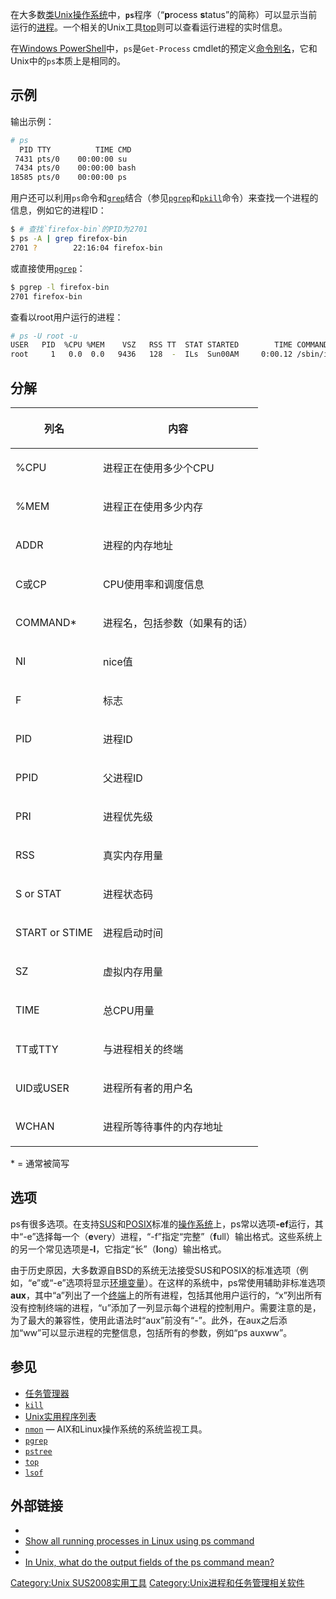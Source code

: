 {{noteTA
|G1=IT
}}
{{lowercase}}
在大多数[[类Unix系统|类Unix]][[操作系统|操作系统]]中，'''<code>ps</code>'''程序（“'''p'''rocess '''s'''tatus”的简称）可以显示当前运行的[[进程|进程]]。一个相关的Unix工具[[Top_(Unix)|top]]则可以查看运行进程的实时信息。 

在[[Windows_PowerShell|Windows PowerShell]]中，<code>ps</code>是<code>Get-Process</code> cmdlet的预定义[[alias_(命令)|命令别名]]，它和Unix中的<code>ps</code>本质上是相同的。

== 示例 ==
输出示例：
<syntaxhighlight lang="bash">
# ps
  PID TTY          TIME CMD
 7431 pts/0    00:00:00 su
 7434 pts/0    00:00:00 bash
18585 pts/0    00:00:00 ps
</syntaxhighlight>

用户还可以利用<tt>ps</tt>命令和<code>[[grep|grep]]</code>结合（参见<tt>[[pgrep|pgrep]]</tt>和<tt>[[pkill|pkill]]</tt>命令）来查找一个进程的信息，例如它的进程ID：

<syntaxhighlight lang="bash">
$ # 查找`firefox-bin`的PID为2701
$ ps -A | grep firefox-bin
2701 ?        22:16:04 firefox-bin
</syntaxhighlight>
或直接使用<tt>[[pgrep|pgrep]]</tt>：

<syntaxhighlight lang="bash">
$ pgrep -l firefox-bin
2701 firefox-bin
</syntaxhighlight>

查看以root用户运行的进程：
<syntaxhighlight lang="bash">
# ps -U root -u
USER   PID  %CPU %MEM    VSZ   RSS TT  STAT STARTED        TIME COMMAND
root     1   0.0  0.0   9436   128  -  ILs  Sun00AM     0:00.12 /sbin/init --
</syntaxhighlight>

== 分解 ==
{| class="wikitable"
|-
! 列名 !! 内容
|-
| %CPU || 进程正在使用多少个CPU
|-
| %MEM || 进程正在使用多少内存
|-
| ADDR || 进程的内存地址
|-
| C或CP || CPU使用率和调度信息
|-
| COMMAND* || 进程名，包括参数（如果有的话）
|-
| NI || nice值
|-
| F || 标志
|-
| PID || 进程ID
|-
| PPID || 父进程ID
|-
| PRI || 进程优先级
|-
| RSS || 真实内存用量
|-
| S or STAT || 进程状态码
|-
| START or STIME || 进程启动时间
|-
| SZ || 虚拟内存用量
|-
| TIME || 总CPU用量
|-
| TT或TTY || 与进程相关的终端
|-
| UID或USER || 进程所有者的用户名
|-
| WCHAN || 进程所等待事件的内存地址
|}
<nowiki>* = 通常被简写</nowiki>

== 选项 ==
ps有很多选项。在支持[[单一UNIX规范|SUS]]和[[POSIX|POSIX]]标准的[[操作系统|操作系统]]上，ps常以选项'''-ef'''运行，其中“-e”选择每一个（'''e'''very）进程，“-f”指定“完整”（'''f'''ull）输出格式。这些系统上的另一个常见选项是'''-l'''，它指定“长”（'''l'''ong）输出格式。

由于历史原因，大多数源自BSD的系统无法接受SUS和POSIX的标准选项（例如，“e”或“-e”选项将显示[[环境变量|环境变量]]）。在这样的系统中，ps常使用辅助非标准选项'''aux'''，其中“a”列出了一个[[终端|终端]]上的所有进程，包括其他用户运行的，“x”列出所有没有控制终端的进程，“u”添加了一列显示每个进程的控制用户。需要注意的是，为了最大的兼容性，使用此语法时“aux”前没有“-”。此外，在aux之后添加“ww”可以显示进程的完整信息，包括所有的参数，例如“ps auxww”。

== 参见 ==
* [[任务管理器|任务管理器]]
* <code>[[kill_(命令)|kill]]</code>
* [[Unix实用程序列表|Unix实用程序列表]]
* <code>[[nmon|nmon]]</code> — AIX和Linux操作系统的系统监视工具。
* <code>[[pgrep|pgrep]]</code>
* <code>[[pstree_(Unix)|pstree]]</code>
* <code>[[top_(Unix)|top]]</code>
* <code>[[lsof|lsof]]</code>

== 外部链接 ==
* {{man|cu|ps|SUS}}
* [http://www.cyberciti.biz/faq/show-all-running-processes-in-linux/ Show all running processes in Linux using ps command]{{Wayback|url=http://www.cyberciti.biz/faq/show-all-running-processes-in-linux/ |date=20131005011333 }}
* {{man|1|ps||report a snapshot of the current processes}}
* [http://kb.iu.edu/data/afnv.html In Unix, what do the output fields of the ps command mean?]{{Wayback|url=http://kb.iu.edu/data/afnv.html |date=20140201232050 }}

{{Unix命令}}

[[Category:Unix_SUS2008实用工具|Category:Unix SUS2008实用工具]]
[[Category:Unix进程和任务管理相关软件|Category:Unix进程和任务管理相关软件]]